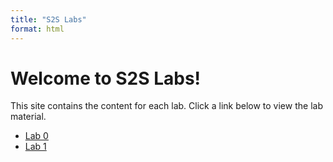 ```yaml
---
title: "S2S Labs"
format: html
---
```


# Welcome to S2S Labs!

This site contains the content for each lab. Click a link below to view the lab material.

- [Lab 0](Lab0/docs/index.html)
- [Lab 1](Lab1/docs/index.html)

